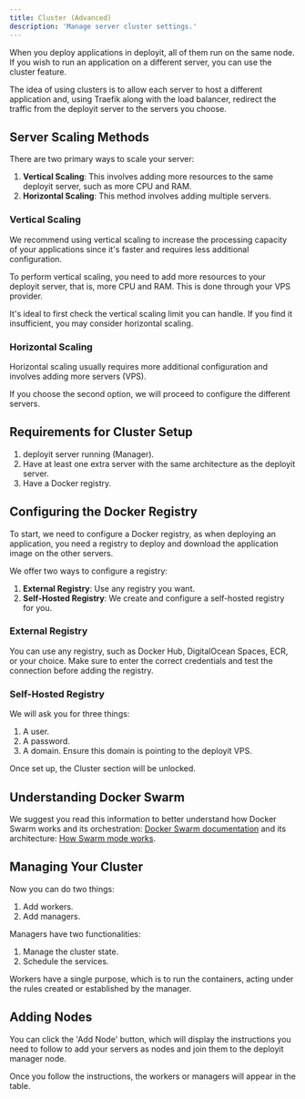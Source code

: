 ```yaml
---
title: Cluster (Advanced)
description: 'Manage server cluster settings.'
---
```


When you deploy applications in deployit, all of them run on the same node. If you wish to run an application on a different server, you can use the cluster feature.

The idea of using clusters is to allow each server to host a different application and, using Traefik along with the load balancer, redirect the traffic from the deployit server to the servers you choose.

## Server Scaling Methods

There are two primary ways to scale your server:

1. **Vertical Scaling**: This involves adding more resources to the same deployit server, such as more CPU and RAM.
2. **Horizontal Scaling**: This method involves adding multiple servers.

### Vertical Scaling

We recommend using vertical scaling to increase the processing capacity of your applications since it's faster and requires less additional configuration.

To perform vertical scaling, you need to add more resources to your deployit server, that is, more CPU and RAM. This is done through your VPS provider.

It's ideal to first check the vertical scaling limit you can handle. If you find it insufficient, you may consider horizontal scaling.

### Horizontal Scaling

Horizontal scaling usually requires more additional configuration and involves adding more servers (VPS).

If you choose the second option, we will proceed to configure the different servers.

## Requirements for Cluster Setup

1. deployit server running (Manager).
2. Have at least one extra server with the same architecture as the deployit server.
3. Have a Docker registry.

## Configuring the Docker Registry

To start, we need to configure a Docker registry, as when deploying an application, you need a registry to deploy and download the application image on the other servers.

We offer two ways to configure a registry:

1. **External Registry**: Use any registry you want.
2. **Self-Hosted Registry**: We create and configure a self-hosted registry for you.

### External Registry

You can use any registry, such as Docker Hub, DigitalOcean Spaces, ECR, or your choice. Make sure to enter the correct credentials and test the connection before adding the registry.

### Self-Hosted Registry

We will ask you for three things:

1. A user.
2. A password.
3. A domain. Ensure this domain is pointing to the deployit VPS.

Once set up, the Cluster section will be unlocked.

## Understanding Docker Swarm

We suggest you read this information to better understand how Docker Swarm works and its orchestration: [Docker Swarm documentation](https://docs.docker.com/engine/swarm/) and its architecture: [How Swarm mode works](https://docs.docker.com/engine/swarm/how-swarm-mode-works/nodes/).

## Managing Your Cluster

Now you can do two things:

1. Add workers.
2. Add managers.

Managers have two functionalities:

1. Manage the cluster state.
2. Schedule the services.

Workers have a single purpose, which is to run the containers, acting under the rules created or established by the manager.

## Adding Nodes

You can click the 'Add Node' button, which will display the instructions you need to follow to add your servers as nodes and join them to the deployit manager node.

<ImageZoom src="/assets/add-node.png" width={800} height={630} className="rounded-lg"/>

Once you follow the instructions, the workers or managers will appear in the table.

<ImageZoom src="/assets/nodes.png" width={800} height={630} className="rounded-lg"/>

